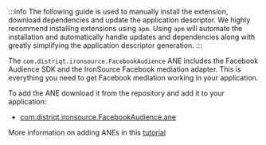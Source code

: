 
:::info
The following guide is used to manually install the extension, download dependencies and update the application descriptor. We highly recommend installing extensions using `apm`. Using `apm` will automate the installation and automatically handle updates and dependencies along with greatly simplifying the application descriptor generation.
:::



The `com.distriqt.ironsource.FacebookAudience` ANE includes the Facebook Audience SDK and the IronSource Facebook mediation adapter. This is everything you need to get Facebook mediation working in your application.

To add the ANE download it from the repository and add it to your application:

- [com.distriqt.ironsource.FacebookAudience.ane](https://github.com/distriqt/ANE-IronSource/raw/master/lib/facebookaudience/com.distriqt.ironsource.FacebookAudience.ane)


More information on adding ANEs in this [tutorial](/docs/tutorials/getting-started)

